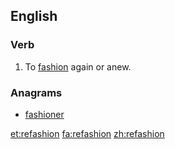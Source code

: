 ==English==

===Verb===
{{en-verb|refashion|ing}}

# To [[fashion]] again or anew.

===Anagrams===
* [[fashioner#English|fashioner]]

[[et:refashion]]
[[fa:refashion]]
[[zh:refashion]]